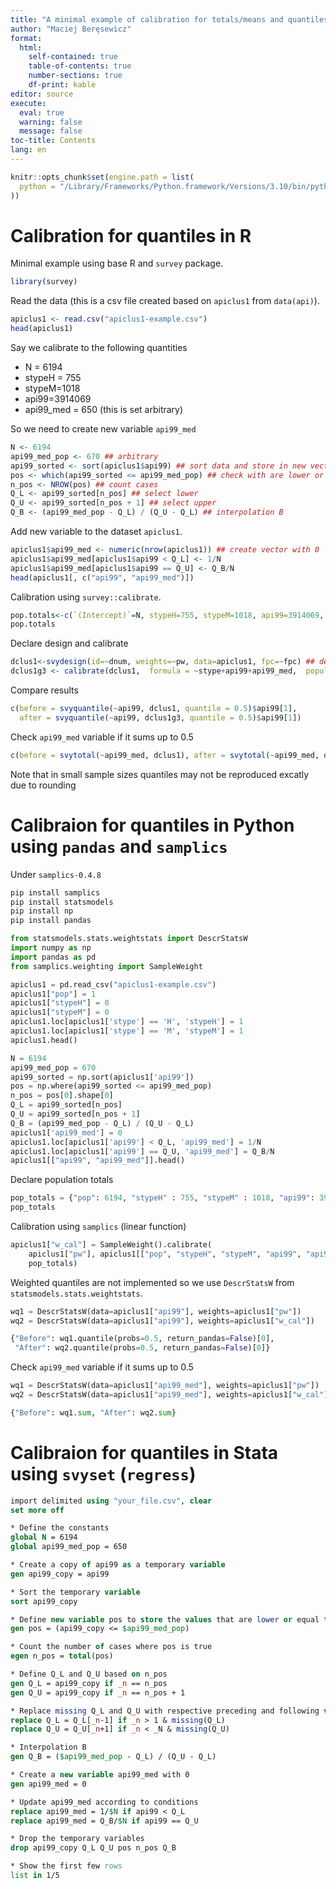 ```yaml
---
title: "A minimal example of calibration for totals/means and quantiles in R, Python and Stata"
author: "Maciej Beręsewicz"
format: 
  html:
    self-contained: true
    table-of-contents: true
    number-sections: true
    df-print: kable
editor: source
execute: 
  eval: true
  warning: false
  message: false
toc-title: Contents
lang: en
---
```


```r
knitr::opts_chunk$set(engine.path = list(
  python = "/Library/Frameworks/Python.framework/Versions/3.10/bin/python3.10"
))
```

# Calibration for quantiles in R 

Minimal example using base R and `survey` package.

```r
library(survey)
```

Read the data (this is a csv file created based on `apiclus1` from `data(api)`).

```r
apiclus1 <- read.csv("apiclus1-example.csv")
head(apiclus1)
```

Say we calibrate to the following quantities

+ N = 6194
+ stypeH = 755
+ stypeM=1018
+ api99=3914069
+ api99_med = 650 (this is set arbitrary)

So we need to create new variable `api99_med` 

```r
N <- 6194
api99_med_pop <- 670 ## arbitrary 
api99_sorted <- sort(apiclus1$api99) ## sort data and store in new vector
pos <- which(api99_sorted <= api99_med_pop) ## check with are lower or equal to pop median
n_pos <- NROW(pos) ## count cases
Q_L <- api99_sorted[n_pos] ## select lower 
Q_U <- api99_sorted[n_pos + 1] ## select upper
Q_B <- (api99_med_pop - Q_L) / (Q_U - Q_L) ## interpolation B
```

Add new variable to the dataset `apiclus1`.

```r
apiclus1$api99_med <- numeric(nrow(apiclus1)) ## create vector with 0
apiclus1$api99_med[apiclus1$api99 < Q_L] <- 1/N 
apiclus1$api99_med[apiclus1$api99 == Q_U] <- Q_B/N
head(apiclus1[, c("api99", "api99_med")])
```

Calibration using `survey::calibrate`.

```r
pop.totals<-c(`(Intercept)`=N, stypeH=755, stypeM=1018, api99=3914069, api99_med=0.50) ## vector of totals
pop.totals
```

Declare design and calibrate
```r
dclus1<-svydesign(id=~dnum, weights=~pw, data=apiclus1, fpc=~fpc) ## definition of design
dclus1g3 <- calibrate(dclus1,  formula = ~stype+api99+api99_med,  population = pop.totals) ## calibration
```

Compare results

```r
c(before = svyquantile(~api99, dclus1, quantile = 0.5)$api99[1],
  after = svyquantile(~api99, dclus1g3, quantile = 0.5)$api99[1])
```

Check `api99_med` variable if it sums up to 0.5

```r
c(before = svytotal(~api99_med, dclus1), after = svytotal(~api99_med, dclus1g3))
```

Note that in small sample sizes quantiles may not be reproduced excatly due to rounding


# Calibraion for quantiles in Python using `pandas` and `samplics`

Under `samplics-0.4.8`

```bash
pip install samplics
pip install statsmodels
pip install np
pip install pandas
```

```python
from statsmodels.stats.weightstats import DescrStatsW
import numpy as np
import pandas as pd
from samplics.weighting import SampleWeight
```

```python
apiclus1 = pd.read_csv("apiclus1-example.csv")
apiclus1["pop"] = 1
apiclus1["stypeH"] = 0
apiclus1["stypeM"] = 0
apiclus1.loc[apiclus1['stype'] == 'H', 'stypeH'] = 1
apiclus1.loc[apiclus1['stype'] == 'M', 'stypeM'] = 1
apiclus1.head()
```

```python
N = 6194
api99_med_pop = 670
api99_sorted = np.sort(apiclus1['api99'])
pos = np.where(api99_sorted <= api99_med_pop)
n_pos = pos[0].shape[0]
Q_L = api99_sorted[n_pos]
Q_U = api99_sorted[n_pos + 1]
Q_B = (api99_med_pop - Q_L) / (Q_U - Q_L)
apiclus1['api99_med'] = 0
apiclus1.loc[apiclus1['api99'] < Q_L, 'api99_med'] = 1/N 
apiclus1.loc[apiclus1['api99'] == Q_U, 'api99_med'] = Q_B/N
apiclus1[["api99", "api99_med"]].head()
```

Declare population totals

```python
pop_totals = {"pop": 6194, "stypeH" : 755, "stypeM" : 1018, "api99": 3914069, "api99_med": 0.5}
pop_totals
```

Calibration using `samplics` (linear function)

```python
apiclus1["w_cal"] = SampleWeight().calibrate(
    apiclus1["pw"], apiclus1[["pop", "stypeH", "stypeM", "api99", "api99_med"]], 
    pop_totals)
```

Weighted quantiles are not implemented so we use `DescrStatsW` from `statsmodels.stats.weightstats`.

```python
wq1 = DescrStatsW(data=apiclus1["api99"], weights=apiclus1["pw"])
wq2 = DescrStatsW(data=apiclus1["api99"], weights=apiclus1["w_cal"])

{"Before": wq1.quantile(probs=0.5, return_pandas=False)[0],
 "After": wq2.quantile(probs=0.5, return_pandas=False)[0]}
```

Check `api99_med` variable if it sums up to 0.5

```python
wq1 = DescrStatsW(data=apiclus1["api99_med"], weights=apiclus1["pw"])
wq2 = DescrStatsW(data=apiclus1["api99_med"], weights=apiclus1["w_cal"])

{"Before": wq1.sum, "After": wq2.sum}
```

# Calibraion for quantiles in Stata using `svyset` (`regress`)

```stata
import delimited using "your_file.csv", clear
set more off

* Define the constants
global N = 6194
global api99_med_pop = 650

* Create a copy of api99 as a temporary variable
gen api99_copy = api99

* Sort the temporary variable
sort api99_copy

* Define new variable pos to store the values that are lower or equal to api99_med_pop
gen pos = (api99_copy <= $api99_med_pop)

* Count the number of cases where pos is true
egen n_pos = total(pos)

* Define Q_L and Q_U based on n_pos
gen Q_L = api99_copy if _n == n_pos
gen Q_U = api99_copy if _n == n_pos + 1

* Replace missing Q_L and Q_U with respective preceding and following values 
replace Q_L = Q_L[_n-1] if _n > 1 & missing(Q_L)
replace Q_U = Q_U[_n+1] if _n < _N & missing(Q_U)

* Interpolation B
gen Q_B = ($api99_med_pop - Q_L) / (Q_U - Q_L)

* Create a new variable api99_med with 0
gen api99_med = 0

* Update api99_med according to conditions
replace api99_med = 1/$N if api99 < Q_L
replace api99_med = Q_B/$N if api99 == Q_U

* Drop the temporary variables
drop api99_copy Q_L Q_U pos n_pos Q_B

* Show the first few rows
list in 1/5

```


